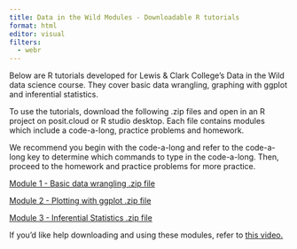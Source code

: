```yaml
---
title: Data in the Wild Modules - Downloadable R tutorials
format: html
editor: visual
filters: 
  - webr
---
```


Below are R tutorials developed for Lewis & Clark College's Data in the Wild data science course. They cover basic data wrangling, graphing with ggplot and inferential statistics. 

To use the tutorials, download the following .zip files and open in an R project on posit.cloud or R studio desktop. Each file contains modules which include a code-a-long, practice problems and homework. 

We recommend you begin with the code-a-long and refer to the code-a-long key to determine which commands to type in the code-a-long. Then, proceed to the homework and practice problems for more practice. 

[Module 1 - Basic data wrangling .zip file](https://lewis-and-clark-data-science.github.io/Data-Science-Resources/files/DITW_Module1.zip)

[Module 2 - Plotting with ggplot .zip file](https://lewis-and-clark-data-science.github.io/Data-Science-Resources/files/DITW_Module2.zip)

[Module 3 - Inferential Statistics .zip file](https://lewis-and-clark-data-science.github.io/Data-Science-Resources/files/DITW_Inferential_stats.zip)

If you'd like help downloading and using these modules, refer to [this video.](https://drive.google.com/file/d/1bBlisDortndIVptEwwFgtRePX_Vozmxk/view?usp=sharing)